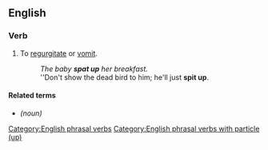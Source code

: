 {{also|spit-up}}

==English==

===Verb===
{{en-verb|spits up|spitting up|spat up}}

# {{lb|en|transitive|and|intransitive|especially of children}} To [[regurgitate]] or [[vomit]].
#: ''The baby '''spat up''' her breakfast.''
#: ''Don't show the dead bird to him; he'll just '''spit up'''.

====Related terms====
* {{l|en|spit-up}} ''(noun)''

[[Category:English phrasal verbs]]
[[Category:English phrasal verbs with particle (up)]]
